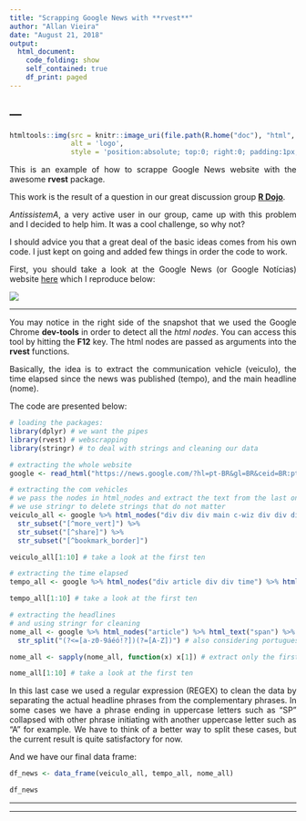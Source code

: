 ```yaml
---
title: "Scrapping Google News with **rvest**"
author: "Allan Vieira"
date: "August 21, 2018"
output:
  html_document:
    code_folding: show
    self_contained: true
    df_print: paged
---
```



<!-- para justificar texto no markdown -->
<!-- https://stackoverflow.com/questions/43222169/how-to-justify-the-text-to-both-sides-when-knitting-html-in-rmarkdown -->
<style>
body {
text-align: justify}
</style>

---
---

```r
htmltools::img(src = knitr::image_uri(file.path(R.home("doc"), "html", "logo.jpg")),
               alt = 'logo',
               style = 'position:absolute; top:0; right:0; padding:1px;')
```

This is an example of how to scrappe Google News website with the awesome **rvest** package. 

This work is the result of a question in our great discussion group [**R Dojo**](https://therdojo.wordpress.com){target="_blank"}.

*AntissistemA*, a very active user in our group, came up with this problem and I decided to help him. It was a cool challenge, so why not?

I should advice you that a great deal of the basic ideas comes from his own code. I just kept on going and added few things in order the code to work.

First, you should take a look at the Google News (or Google Notícias) website [here](https://news.google.com/?hl=pt-BR&gl=BR&ceid=BR:pt-419) which I reproduce below:

![](./google_news_snap.png)

---

You may notice in the right side of the snapshot that we used the Google Chrome **dev-tools** in order to detect all the *html nodes*. You can access this tool by hitting the **F12** key. The html nodes are passed as arguments into the **rvest** functions.

Basically, the idea is to extract the communication vehicle (veiculo), the time elapsed since the news was published (tempo), and the main headline (nome).

The code are presented below: 

```r
# loading the packages:
library(dplyr) # we want the pipes
library(rvest) # webscrapping
library(stringr) # to deal with strings and cleaning our data
```


```r
# extracting the whole website
google <- read_html("https://news.google.com/?hl=pt-BR&gl=BR&ceid=BR:pt-419")
```


```r
# extracting the com vehicles
# we pass the nodes in html_nodes and extract the text from the last one 
# we use stringr to delete strings that do not matter
veiculo_all <- google %>% html_nodes("div div div main c-wiz div div div article div div div") %>% html_text() %>%
  str_subset("[^more_vert]") %>%
  str_subset("[^share]") %>%
  str_subset("[^bookmark_border]")

veiculo_all[1:10] # take a look at the first ten

```



```r
# extracting the time elapsed
tempo_all <- google %>% html_nodes("div article div div time") %>% html_text()

tempo_all[1:10] # take a look at the first ten
```


```r
# extracting the headlines
# and using stringr for cleaning
nome_all <- google %>% html_nodes("article") %>% html_text("span") %>%
  str_split("(?<=[a-z0-9áéó!?])(?=[A-Z])") # also considering portuguese special characters

nome_all <- sapply(nome_all, function(x) x[1]) # extract only the first elements

nome_all[1:10] # take a look at the first ten
```

In this last case we used a regular expression (REGEX) to clean the data by separating the actual headline phrases from the complementary phrases. In some cases we have a phrase ending in uppercase letters such as "SP" collapsed with other phrase initiating with another uppercase letter such as "A" for example. We have to think of a better way to split these cases, but the current result is quite satisfactory for now. 

And we have our final data frame:

```r
df_news <- data_frame(veiculo_all, tempo_all, nome_all)

df_news
```

---

---